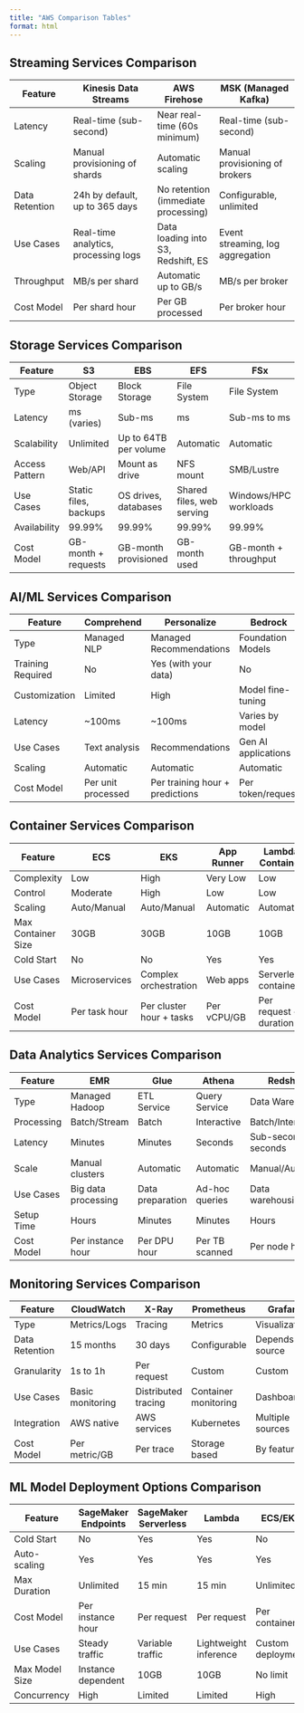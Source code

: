 ```yaml
---
title: "AWS Comparison Tables"
format: html
---
```


## Streaming Services Comparison

| Feature | Kinesis Data Streams | AWS Firehose | MSK (Managed Kafka) |
|---------|---------------------|--------------|-------------------|
| Latency | Real-time (sub-second) | Near real-time (60s minimum) | Real-time (sub-second) |
| Scaling | Manual provisioning of shards | Automatic scaling | Manual provisioning of brokers |
| Data Retention | 24h by default, up to 365 days | No retention (immediate processing) | Configurable, unlimited |
| Use Cases | Real-time analytics, processing logs | Data loading into S3, Redshift, ES | Event streaming, log aggregation |
| Throughput | MB/s per shard | Automatic up to GB/s | MB/s per broker |
| Cost Model | Per shard hour | Per GB processed | Per broker hour |

## Storage Services Comparison

| Feature | S3 | EBS | EFS | FSx |
|---------|-----|-----|-----|-----|
| Type | Object Storage | Block Storage | File System | File System |
| Latency | ms (varies) | Sub-ms | ms | Sub-ms to ms |
| Scalability | Unlimited | Up to 64TB per volume | Automatic | Automatic |
| Access Pattern | Web/API | Mount as drive | NFS mount | SMB/Lustre |
| Use Cases | Static files, backups | OS drives, databases | Shared files, web serving | Windows/HPC workloads |
| Availability | 99.99% | 99.99% | 99.99% | 99.99% |
| Cost Model | GB-month + requests | GB-month provisioned | GB-month used | GB-month + throughput |

## AI/ML Services Comparison

| Feature | Comprehend | Personalize | Bedrock | SageMaker |
|---------|------------|-------------|----------|-----------|
| Type | Managed NLP | Managed Recommendations | Foundation Models | ML Platform |
| Training Required | No | Yes (with your data) | No | Yes |
| Customization | Limited | High | Model fine-tuning | Complete control |
| Latency | ~100ms | ~100ms | Varies by model | Depends on deployment |
| Use Cases | Text analysis | Recommendations | Gen AI applications | Custom ML models |
| Scaling | Automatic | Automatic | Automatic | Manual/Auto |
| Cost Model | Per unit processed | Per training hour + predictions | Per token/request | Per instance hour |

## Container Services Comparison

| Feature | ECS | EKS | App Runner | Lambda Container |
|---------|-----|-----|------------|------------------|
| Complexity | Low | High | Very Low | Low |
| Control | Moderate | High | Low | Low |
| Scaling | Auto/Manual | Auto/Manual | Automatic | Automatic |
| Max Container Size | 30GB | 30GB | 10GB | 10GB |
| Cold Start | No | No | Yes | Yes |
| Use Cases | Microservices | Complex orchestration | Web apps | Serverless containers |
| Cost Model | Per task hour | Per cluster hour + tasks | Per vCPU/GB | Per request + duration |

## Data Analytics Services Comparison

| Feature | EMR | Glue | Athena | Redshift |
|---------|-----|------|--------|-----------|
| Type | Managed Hadoop | ETL Service | Query Service | Data Warehouse |
| Processing | Batch/Stream | Batch | Interactive | Batch/Interactive |
| Latency | Minutes | Minutes | Seconds | Sub-second to seconds |
| Scale | Manual clusters | Automatic | Automatic | Manual/Auto |
| Use Cases | Big data processing | Data preparation | Ad-hoc queries | Data warehousing |
| Setup Time | Hours | Minutes | Minutes | Hours |
| Cost Model | Per instance hour | Per DPU hour | Per TB scanned | Per node hour |

## Monitoring Services Comparison

| Feature | CloudWatch | X-Ray | Prometheus | Grafana |
|---------|------------|--------|------------|----------|
| Type | Metrics/Logs | Tracing | Metrics | Visualization |
| Data Retention | 15 months | 30 days | Configurable | Depends on source |
| Granularity | 1s to 1h | Per request | Custom | Custom |
| Use Cases | Basic monitoring | Distributed tracing | Container monitoring | Dashboarding |
| Integration | AWS native | AWS services | Kubernetes | Multiple sources |
| Cost Model | Per metric/GB | Per trace | Storage based | By features |

## ML Model Deployment Options Comparison

| Feature | SageMaker Endpoints | SageMaker Serverless | Lambda | ECS/EKS |
|---------|-------------------|---------------------|--------|----------|
| Cold Start | No | Yes | Yes | No |
| Auto-scaling | Yes | Yes | Yes | Yes |
| Max Duration | Unlimited | 15 min | 15 min | Unlimited |
| Cost Model | Per instance hour | Per request | Per request | Per container |
| Use Cases | Steady traffic | Variable traffic | Lightweight inference | Custom deployment |
| Max Model Size | Instance dependent | 10GB | 10GB | No limit |
| Concurrency | High | Limited | Limited | High |